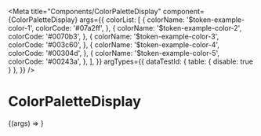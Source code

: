 
<Meta
  title="Components/ColorPaletteDisplay"
  component={ColorPaletteDisplay}
  args={{
    colorList: [
      {
        colorName: '$token-example-color-1',
        colorCode: '#07a2ff',
      },
      {
        colorName: '$token-example-color-2',
        colorCode: '#0070b3',
      },
      {
        colorName: '$token-example-color-3',
        colorCode: '#003c60',
      },
      {
        colorName: '$token-example-color-4',
        colorCode: '#00304d',
      },
      {
        colorName: '$token-example-color-5',
        colorCode: '#00243a',
      },
    ],
  }}
  argTypes={{
    dataTestId: { table: { disable: true } },
  }}
/>

# ColorPaletteDisplay

<Canvas>
  <Story name="ColorPaletteDisplay">
    {(args) => <ColorPaletteDisplay {...args} />}
  </Story>
</Canvas>
